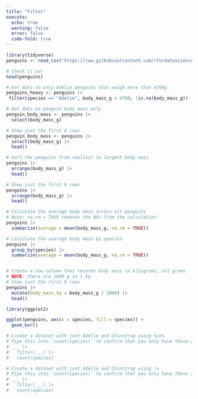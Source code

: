 ```yaml
---
title: "Filter"
execute: 
  echo: true 
  warning: false
  error: false 
  code-fold: true 
---
```


```r
library(tidyverse)
penguins <- read_csv('https://raw.githubusercontent.com/rfordatascience/tidytuesday/master/data/2020/2020-07-28/penguins.csv')

# Check it out
head(penguins)
```

```r
# Get data on only Adelie penguins that weigh more than 4700g
penguins_heavy <- penguins |> 
 filter(species == "Adelie", body_mass_g > 4700, !is.na(body_mass_g))

# Get data on penguin body mass only
penguin_body_mass <- penguins |>
  select(body_mass_g)

# Show just the first 6 rows
penguin_body_mass <- penguins |>
  select(body_mass_g) |>
  head()

# Sort the penguins from smallest to largest body mass
penguins |> 
  arrange(body_mass_g) |>
  head()

# Show just the first 6 rows
penguins |> 
  arrange(body_mass_g) |>
  head()

# Calculate the average body mass across all penguins
# Note: na.rm = TRUE removes the NAs from the calculation
penguins |> 
  summarize(average = mean(body_mass_g, na.rm = TRUE))

# Calculate the average body mass by species
penguins |>
  group_by(species) |>
  summarize(average = mean(body_mass_g, na.rm = TRUE))


# Create a new column that records body mass in kilograms, not grams
# NOTE: there are 1000 g in 1 kg
# Show just the first 6 rows
penguins |> 
  mutate(body_mass_kg = body_mass_g / 1000) |>
  head()
```

```r
library(ggplot2)

ggplot(penguins, aes(x = species, fill = species)) + 
  geom_bar() 
```

```r
# Create a dataset with just Adelie and Chinstrap using %in%
# Pipe this into `count(species)` to confirm that you only have these 2 species
# ___ |> 
#   filter(___) |> 
#   count(species)
```

```r
# Create a dataset with just Adelie and Chinstrap using !=
# Pipe this into `count(species)` to confirm that you only have these 2 species
# ___ |> 
#   filter(___) |> 
#   count(species)
```


